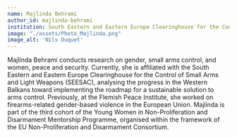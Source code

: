 ```yaml
---
name: Majlinda Behrami
author_id: majlinda-behrami
institution: South Eastern and Eastern Europe Clearinghouse for the Control of Small Arms and Light Weapons (SEESAC)
image: "./assets/Photo_Majlinda.png"
image_alt: 'Nils Duquet'
---
```


Majlinda Behrami conducts research on gender, small arms control, and women, peace and security. Currently, she is affiliated with the South Eastern and Eastern Europe Clearinghouse for the Control of Small Arms and Light Weapons (SEESAC), analysing the progress in the Western Balkans toward implementing the roadmap for a sustainable solution to arms control. Previously, at the Flemish Peace Institute, she worked on firearms-related gender-based violence in the European Union. Majlinda is part of the third cohort of the Young Women in Non-Proliferation and Disarmament Mentorship Programme, organised within the framework of the EU Non-Proliferation and Disarmament Consortium.
